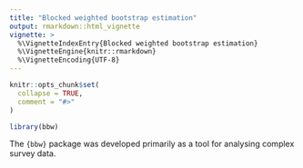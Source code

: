 ```yaml
---
title: "Blocked weighted bootstrap estimation"
output: rmarkdown::html_vignette
vignette: >
  %\VignetteIndexEntry{Blocked weighted bootstrap estimation}
  %\VignetteEngine{knitr::rmarkdown}
  %\VignetteEncoding{UTF-8}
---
```


```r
knitr::opts_chunk$set(
  collapse = TRUE,
  comment = "#>"
)
```

```r
library(bbw)
```

The `{bbw}` package was developed primarily as a tool for analysing complex survey data. 
